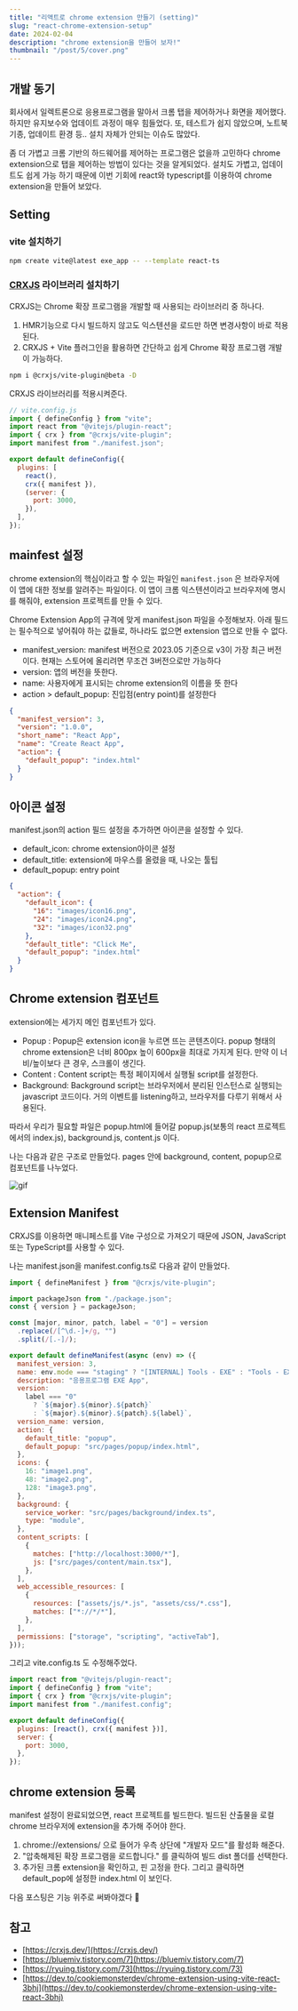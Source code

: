 ```yaml
---
title: "리액트로 chrome extension 만들기 (setting)"
slug: "react-chrome-extension-setup"
date: 2024-02-04
description: "chrome extension을 만들어 보자!"
thumbnail: "/post/5/cover.png"
---
```


## 개발 동기

회사에서 일렉트론으로 응용프로그램을 말아서 크롬 탭을 제어하거나 화면을 제어했다. 하지만 유지보수와 업데이트 과정이 매우 힘들었다. 또, 테스트가 쉽지 않았으며, 노트북 기종, 업데이트 환경 등.. 설치 자체가 안되는 이슈도 많았다.

좀 더 가볍고 크롬 기반의 하드웨어를 제어하는 프로그램은 없을까 고민하다 chrome extension으로 탭을 제어하는 방법이 있다는 것을 알게되었다. 설치도 가볍고, 업데이트도 쉽게 가능 하기 때문에 이번 기회에 react와 typescript를 이용하여 chrome extension을 만들어 보았다.

## Setting

### vite 설치하기

```bash
npm create vite@latest exe_app -- --template react-ts
```

### [CRXJS](https://crxjs.dev/) 라이브러리 설치하기

CRXJS는 Chrome 확장 프로그램을 개발할 때 사용되는 라이브러리 중 하나다.

1. HMR기능으로 다시 빌드하지 않고도 익스텐션을 로드만 하면 변경사항이 바로 적용된다.
2. CRXJS + Vite 플러그인을 활용하면 간단하고 쉽게 Chrome 확장 프로그램 개발이 가능하다.

```bash
npm i @crxjs/vite-plugin@beta -D
```

CRXJS 라이브러리를 적용시켜준다.

```jsx
// vite.config.js
import { defineConfig } from "vite";
import react from "@vitejs/plugin-react";
import { crx } from "@crxjs/vite-plugin";
import manifest from "./manifest.json";

export default defineConfig({
  plugins: [
    react(),
    crx({ manifest }),
    (server: {
      port: 3000,
    }),
  ],
});
```

## mainfest 설정

chrome extension의 핵심이라고 할 수 있는 파일인 `manifest.json` 은 브라우저에 이 앱에 대한 정보를 알려주는 파일이다. 이 앱이 크롬 익스텐션이라고 브라우저에 명시를 해줘야, extension 프로젝트를 만들 수 있다.

Chrome Extension App의 규격에 맞게 manifest.json 파일을 수정해보자. 아래 필드는 필수적으로 넣어줘야 하는 값들로, 하나라도 없으면 extension 앱으로 만들 수 없다.

- manifest_version: manifest 버전으로 2023.05 기준으로 v3이 가장 최근 버전이다. 현재는 스토어에 올리려면 무조건 3버전으로만 가능하다
- version: 앱의 버전을 뜻한다.
- name: 사용자에게 표시되는 chrome extension의 이름을 뜻 한다
- action > default_popup: 진입점(entry point)를 설정한다

```json
{
  "manifest_version": 3,
  "version": "1.0.0",
  "short_name": "React App",
  "name": "Create React App",
  "action": {
    "default_popup": "index.html"
  }
}
```

## 아이콘 설정

manifest.json의 action 필드 설정을 추가하면 아이콘을 설정할 수 있다.

- default_icon: chrome extension아이콘 설정
- default_title: extension에 마우스를 올렸을 때, 나오는 툴팁
- default_popup: entry point

```json
{
  "action": {
    "default_icon": {
      "16": "images/icon16.png",
      "24": "images/icon24.png",
      "32": "images/icon32.png"
    },
    "default_title": "Click Me",
    "default_popup": "index.html"
  }
}
```

## Chrome extension 컴포넌트

extension에는 세가지 메인 컴포넌트가 있다.

- Popup : Popup은 extension icon을 누르면 뜨는 콘텐츠이다. popup 형태의 chrome extension은 너비 800px 높이 600px을 최대로 가지게 된다. 만약 이 너비/높이보다 큰 경우, 스크롤이 생긴다.
- Content : Content script는 특정 페이지에서 실행될 script를 설정한다.
- Background: Background script는 브라우저에서 분리된 인스턴스로 실행되는 javascript 코드이다. 거의 이벤트를 listening하고, 브라우저를 다루기 위해서 사용된다.

따라서 우리가 필요할 파일은 popup.html에 들어갈 popup.js(보통의 react 프로젝트에서의 index.js), background.js, content.js 이다.

나는 다음과 같은 구조로 만들었다. pages 안에 background, content, popup으로 컴포넌트를 나누었다.

![gif](/post/5/dir.png)

## Extension Manifest

CRXJS를 이용하면 매니페스트를 Vite 구성으로 가져오기 때문에 JSON, JavaScript 또는 TypeScript를 사용할 수 있다.

나는 manifest.json을 manifest.config.ts로 다음과 같이 만들었다.

```jsx
import { defineManifest } from "@crxjs/vite-plugin";

import packageJson from "./package.json";
const { version } = packageJson;

const [major, minor, patch, label = "0"] = version
  .replace(/[^\d.-]+/g, "")
  .split(/[.-]/);

export default defineManifest(async (env) => ({
  manifest_version: 3,
  name: env.mode === "staging" ? "[INTERNAL] Tools - EXE" : "Tools - EXE",
  description: "응용프로그램 EXE App",
  version:
    label === "0"
      ? `${major}.${minor}.${patch}`
      : `${major}.${minor}.${patch}.${label}`,
  version_name: version,
  action: {
    default_title: "popup",
    default_popup: "src/pages/popup/index.html",
  },
  icons: {
    16: "image1.png",
    48: "image2.png",
    128: "image3.png",
  },
  background: {
    service_worker: "src/pages/background/index.ts",
    type: "module",
  },
  content_scripts: [
    {
      matches: ["http://localhost:3000/*"],
      js: ["src/pages/content/main.tsx"],
    },
  ],
  web_accessible_resources: [
    {
      resources: ["assets/js/*.js", "assets/css/*.css"],
      matches: ["*://*/*"],
    },
  ],
  permissions: ["storage", "scripting", "activeTab"],
}));
```

그리고 vite.config.ts 도 수정해주었다.

```jsx
import react from "@vitejs/plugin-react";
import { defineConfig } from "vite";
import { crx } from "@crxjs/vite-plugin";
import manifest from "./manifest.config";

export default defineConfig({
  plugins: [react(), crx({ manifest })],
  server: {
    port: 3000,
  },
});
```

## chrome extension 등록

manifest 설정이 완료되었으면, react 프로젝트를 빌드한다. 빌드된 산출물을 로컬 chrome 브라우저에 extension을 추가해 주어야 한다.

1. chrome://extensions/ 으로 들어가 우측 상단에 "개발자 모드"를 활성화 해준다.
2. "압축해제된 확장 프로그램을 로드합니다." 를 클릭하여 빌드 dist 폴더를 선택한다.
3. 추가된 크롬 extension을 확인하고, 핀 고정을 한다. 그리고 클릭하면 default_pop에 설정한 index.html 이 보인다.

다음 포스팅은 기능 위주로 써봐야겠다 🚀

## 참고

- [https://crxjs.dev/](https://crxjs.dev/)
- [https://bluemiv.tistory.com/7](https://bluemiv.tistory.com/7)
- [https://ryuing.tistory.com/73](https://ryuing.tistory.com/73)
- [https://dev.to/cookiemonsterdev/chrome-extension-using-vite-react-3bhj](https://dev.to/cookiemonsterdev/chrome-extension-using-vite-react-3bhj)
